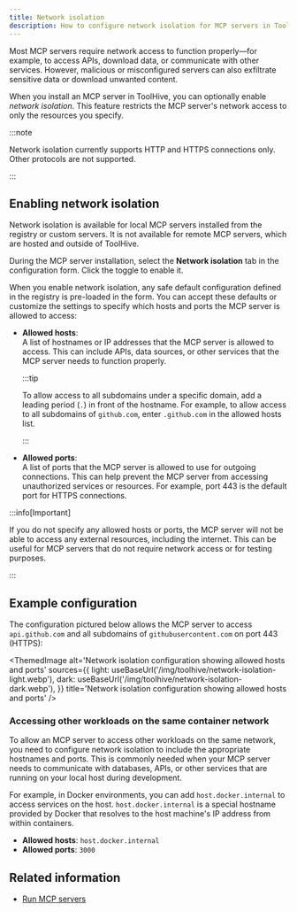 ```yaml
---
title: Network isolation
description: How to configure network isolation for MCP servers in ToolHive.
---
```



Most MCP servers require network access to function properly—for example, to
access APIs, download data, or communicate with other services. However,
malicious or misconfigured servers can also exfiltrate sensitive data or
download unwanted content.

When you install an MCP server in ToolHive, you can optionally enable _network
isolation_. This feature restricts the MCP server's network access to only the
resources you specify.

:::note

Network isolation currently supports HTTP and HTTPS connections only. Other
protocols are not supported.

:::

## Enabling network isolation

Network isolation is available for local MCP servers installed from the registry
or custom servers. It is not available for remote MCP servers, which are hosted
and outside of ToolHive.

During the MCP server installation, select the **Network isolation** tab in the
configuration form. Click the toggle to enable it.

When you enable network isolation, any safe default configuration defined in the
registry is pre-loaded in the form. You can accept these defaults or customize
the settings to specify which hosts and ports the MCP server is allowed to
access:

- **Allowed hosts**:\
  A list of hostnames or IP addresses that the MCP server is allowed to access.
  This can include APIs, data sources, or other services that the MCP server
  needs to function properly.

  :::tip

  To allow access to all subdomains under a specific domain, add a leading
  period (`.`) in front of the hostname. For example, to allow access to all
  subdomains of `github.com`, enter `.github.com` in the allowed hosts list.

  :::

- **Allowed ports**:\
  A list of ports that the MCP server is allowed to use for outgoing
  connections. This can help prevent the MCP server from accessing unauthorized
  services or resources. For example, port 443 is the default port for HTTPS
  connections.

:::info[Important]

If you do not specify any allowed hosts or ports, the MCP server will not be
able to access any external resources, including the internet. This can be
useful for MCP servers that do not require network access or for testing
purposes.

:::

## Example configuration

The configuration pictured below allows the MCP server to access
`api.github.com` and all subdomains of `githubusercontent.com` on port 443
(HTTPS):

<ThemedImage
  alt='Network isolation configuration showing allowed hosts and ports'
  sources={{
    light: useBaseUrl('/img/toolhive/network-isolation-light.webp'),
    dark: useBaseUrl('/img/toolhive/network-isolation-dark.webp'),
  }}
  title='Network isolation configuration showing allowed hosts and ports'
/>
<br />

### Accessing other workloads on the same container network

To allow an MCP server to access other workloads on the same network, you need
to configure network isolation to include the appropriate hostnames and ports.
This is commonly needed when your MCP server needs to communicate with
databases, APIs, or other services that are running on your local host during
development.

For example, in Docker environments, you can add `host.docker.internal` to
access services on the host. `host.docker.internal` is a special hostname
provided by Docker that resolves to the host machine's IP address from within
containers.

- **Allowed hosts**: `host.docker.internal`
- **Allowed ports**: `3000`

## Related information

- [Run MCP servers](./run-mcp-servers.mdx)
